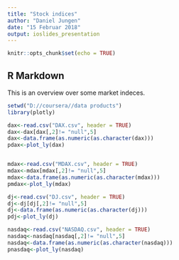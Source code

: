 ---
title: "Stock indices"
author: "Daniel Jungen"
date: "15 Februar 2018"
output: ioslides_presentation
---

```{r setup, include=FALSE}
knitr::opts_chunk$set(echo = TRUE)
```

## R Markdown

This is an overview over some market indeces.

```{r echo = FALSE, message = FALSE, warning = FALSE}
setwd("D://coursera//data products")
library(plotly)

dax<-read.csv("DAX.csv", header = TRUE)
dax<-dax[dax[,2]!= "null",5]
dax<-data.frame(as.numeric(as.character(dax)))
pdax<-plot_ly(dax)


mdax<-read.csv("MDAX.csv", header = TRUE)
mdax<-mdax[mdax[,2]!= "null",5]
mdax<-data.frame(as.numeric(as.character(mdax)))
pmdax<-plot_ly(mdax)

dj<-read.csv("DJ.csv", header = TRUE)
dj<-dj[dj[,2]!= "null",5]
dj<-data.frame(as.numeric(as.character(dj)))
pdj<-plot_ly(dj)

nasdaq<-read.csv("NASDAQ.csv", header = TRUE)
nasdaq<-nasdaq[nasdaq[,2]!= "null",5]
nasdaq<-data.frame(as.numeric(as.character(nasdaq)))
pnasdaq<-plot_ly(nasdaq)

```
